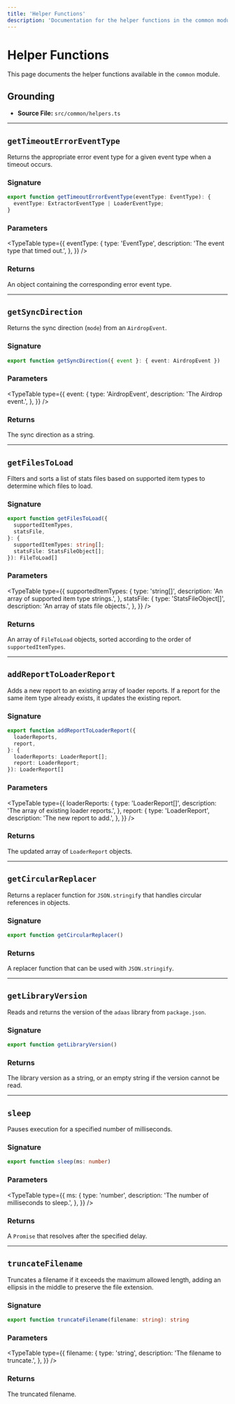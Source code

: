 ```yaml
---
title: 'Helper Functions'
description: 'Documentation for the helper functions in the common module.'
---
```



# Helper Functions

This page documents the helper functions available in the `common` module.

## Grounding

- **Source File:** `src/common/helpers.ts`

---

## `getTimeoutErrorEventType`

Returns the appropriate error event type for a given event type when a timeout occurs.

### Signature

```typescript
export function getTimeoutErrorEventType(eventType: EventType): {
  eventType: ExtractorEventType | LoaderEventType;
}
```

### Parameters

<TypeTable
  type={{
    eventType: {
      type: 'EventType',
      description: 'The event type that timed out.',
    },
  }}
/>

### Returns

An object containing the corresponding error event type.

---

## `getSyncDirection`

Returns the sync direction (`mode`) from an `AirdropEvent`.

### Signature

```typescript
export function getSyncDirection({ event }: { event: AirdropEvent })
```

### Parameters

<TypeTable
  type={{
    event: {
      type: 'AirdropEvent',
      description: 'The Airdrop event.',
    },
  }}
/>

### Returns

The sync direction as a string.

---

## `getFilesToLoad`

Filters and sorts a list of stats files based on supported item types to determine which files to load.

### Signature

```typescript
export function getFilesToLoad({
  supportedItemTypes,
  statsFile,
}: {
  supportedItemTypes: string[];
  statsFile: StatsFileObject[];
}): FileToLoad[]
```

### Parameters

<TypeTable
  type={{
    supportedItemTypes: {
      type: 'string[]',
      description: 'An array of supported item type strings.',
    },
    statsFile: {
      type: 'StatsFileObject[]',
      description: 'An array of stats file objects.',
    },
  }}
/>

### Returns

An array of `FileToLoad` objects, sorted according to the order of `supportedItemTypes`.

---

## `addReportToLoaderReport`

Adds a new report to an existing array of loader reports. If a report for the same item type already exists, it updates the existing report.

### Signature

```typescript
export function addReportToLoaderReport({
  loaderReports,
  report,
}: {
  loaderReports: LoaderReport[];
  report: LoaderReport;
}): LoaderReport[]
```

### Parameters

<TypeTable
  type={{
    loaderReports: {
      type: 'LoaderReport[]',
      description: 'The array of existing loader reports.',
    },
    report: {
      type: 'LoaderReport',
      description: 'The new report to add.',
    },
  }}
/>

### Returns

The updated array of `LoaderReport` objects.

---

## `getCircularReplacer`

Returns a replacer function for `JSON.stringify` that handles circular references in objects.

### Signature

```typescript
export function getCircularReplacer()
```

### Returns

A replacer function that can be used with `JSON.stringify`.

---

## `getLibraryVersion`

Reads and returns the version of the `adaas` library from `package.json`.

### Signature

```typescript
export function getLibraryVersion()
```

### Returns

The library version as a string, or an empty string if the version cannot be read.

---

## `sleep`

Pauses execution for a specified number of milliseconds.

### Signature

```typescript
export function sleep(ms: number)
```

### Parameters

<TypeTable
  type={{
    ms: {
      type: 'number',
      description: 'The number of milliseconds to sleep.',
    },
  }}
/>

### Returns

A `Promise` that resolves after the specified delay.

---

## `truncateFilename`

Truncates a filename if it exceeds the maximum allowed length, adding an ellipsis in the middle to preserve the file extension.

### Signature

```typescript
export function truncateFilename(filename: string): string
```

### Parameters

<TypeTable
  type={{
    filename: {
      type: 'string',
      description: 'The filename to truncate.',
    },
  }}
/>

### Returns

The truncated filename.
